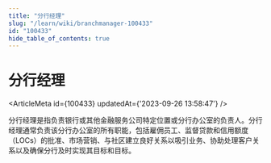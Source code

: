 ```yaml
---
title: "分行经理"
slug: "/learn/wiki/branchmanager-100433"
id: "100433"
hide_table_of_contents: true
---
```



# 分行经理

<ArticleMeta id={100433} updatedAt={'2023-09-26 13:58:47'} />
<div className='border-solid border-b border-t-0 my-4 border-[var(--ifm-color-gray-300)]' />

分行经理是指负责银行或其他金融服务公司特定位置或分行办公室的负责人。分行经理通常负责该分行办公室的所有职能，包括雇佣员工、监督贷款和信用额度（LOCs）的批准、市场营销、与社区建立良好关系以吸引业务、协助处理客户关系以及确保分行及时实现其目标和目标。
